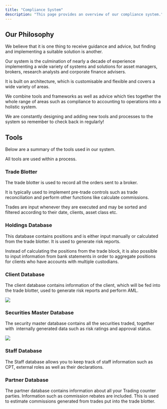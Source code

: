 ```yaml
---
title: "Compliance System"
description: "This page provides an overview of our compliance system."
---
```


## Our Philosophy

We believe that it is one thing to receive guidance and advice, but finding and  implementing a suitable solution is another.

Our system is the culmination of nearly a decade of experience implementing a wide variety of systems and solutions for asset managers, brokers, research analysts and corporate finance advisers.

It is built on architecture, which is customisable and flexible and covers a wide variety of areas.

We combine tools and frameworks as well as advice which ties together the whole range of areas such as compliance to accounting to operations into a holistic system.

We are constantly designing and adding new tools and processes to the system so remember to check back in regularly!

## Tools

Below are a summary of the tools used in our system.

All tools are used within a process.

### Trade Blotter

The trade blotter is used to record all the orders sent to a broker.

It is typically used to implement pre-trade controls such as trade reconciliation and perform other functions like calculate commissions.

Trades are input whenever they are executed and may be sorted and filtered according to their date, clients, asset class etc.

### Holdings Database

This database contains positions and is either input manually or calculated from the trade blotter. It is used to generate risk reports.

Instead of calculating the positions from the trade block, it is also possible to input information from bank statements in order to aggregate positions for clients who have accounts with multiple custodians.

### Client Database

The client database contains information of the client, which will be fed into the trade blotter, used to generate risk reports and perform AML.&#x20;

![](images/Screenshot2024-12-12at1.23.09AM.png)

### Securities Master Database

The security master database contains all the securities traded, together with  internally generated data such as risk ratings and approval status.

<Frame caption="Display of Securities Being Approved">
  <img src="images/Screenshot2024-12-12at1.08.40AM.png" />
</Frame>

### Staff Database

The Staff database allows you to keep track of staff information such as CPT, external roles as well as their declarations.

### Partner Database

The partner database contains information about all your Trading counter parties. Information such as commission rebates are included. This is used to estimate commissions generated from trades put into the trade blotter.